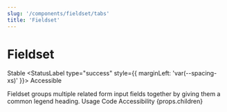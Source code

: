 ```yaml
---
slug: '/components/fieldset/tabs'
title: 'Fieldset'
---
```



# Fieldset

<StatusLabel type="info">Stable</StatusLabel>
<StatusLabel type="success" style={{ marginLeft: 'var(--spacing-xs)' }}>
  Accessible
</StatusLabel>

<LeadParagraph>
  Fieldset groups multiple related form input fields together by giving them a common legend heading.
</LeadParagraph>

<PageTabs pageContext={props.pageContext}>
  <PageTabs.TabList>
    <PageTabs.Tab href="/">Usage</PageTabs.Tab>
    <PageTabs.Tab href="/code">Code</PageTabs.Tab>
    <PageTabs.Tab href="/accessibility">Accessibility</PageTabs.Tab>
  </PageTabs.TabList>
  <PageTabs.TabPanel>{props.children}</PageTabs.TabPanel>
</PageTabs>


